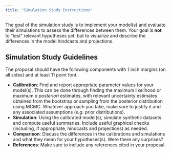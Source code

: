 ```yaml
---
title: "Simulation Study Instructions"
---
```


The goal of the simulation study is to implement your model(s) and evaluate their simulations to assess the differences between them. Your goal is **not** to "test" relevant hypotheses yet, but to visualize and describe the differences in the model hindcasts and projections.

## Simulation Study Guidelines

The proposal should have the following components with 1 inch margins (on all sides) and at least 11 point font.

* **Calibration**: Find and report appropriate parameter values for your model(s). This can be done through finding the maximum likelihood or maximum *a posteriori* estimates, with relevant uncertainty estimates obtained from the bootstrap or sampling from the posterior distribution using MCMC. Whatever approach you take, make sure to justify it and any associated assumptions (*e.g.* prior distributions). 
* **Simulation**: Using the calibrated model(s), simulate synthetic datasets and compute useful summaries. Include useful graphical checks (including, if appropriate, hindcasts and projections) as needed.
* **Comparison**: Discuss the differences in the calibrations and simulations and what they mean for your hypotheses(s). Were there any surprises? 
* **References**: Make sure to include any references cited in your proposal.